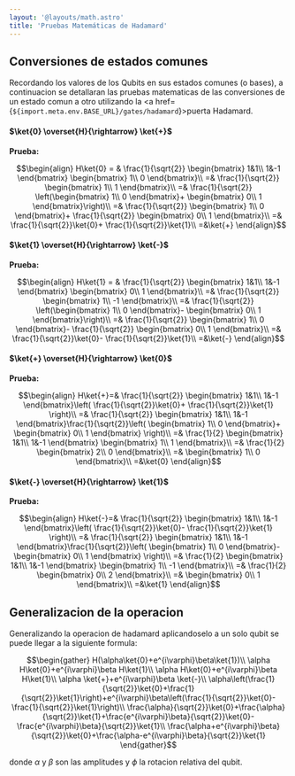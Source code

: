 ```yaml
---
layout: '@layouts/math.astro'
title: 'Pruebas Matemáticas de Hadamard'
---
```


## Conversiones de estados comunes

Recordando los valores de los Qubits en sus estados comunes (o bases), a continuacion se detallaran las pruebas matematicas de las conversiones de un estado comun a otro utilizando la <a href={`${import.meta.env.BASE_URL}/gates/hadamard`}>puerta Hadamard</a>.

#### $\ket{0} \overset{H}{\rightarrow} \ket{+}$

**Prueba:**

```math
\begin{align}
H\ket{0} = &
\frac{1}{\sqrt{2}}
\begin{bmatrix}
1&1\\
1&-1
\end{bmatrix}
\begin{bmatrix}
1\\
0
\end{bmatrix}\\
=&
\frac{1}{\sqrt{2}}
\begin{bmatrix}
1\\
1
\end{bmatrix}\\
=&
\frac{1}{\sqrt{2}}
\left(\begin{bmatrix}
1\\
0
\end{bmatrix}+
\begin{bmatrix}
0\\
1
\end{bmatrix}\right)\\
=&
\frac{1}{\sqrt{2}}
\begin{bmatrix}
1\\
0
\end{bmatrix}+
\frac{1}{\sqrt{2}}
\begin{bmatrix}
0\\
1
\end{bmatrix}\\
=&
\frac{1}{\sqrt{2}}\ket{0}+
\frac{1}{\sqrt{2}}\ket{1}\\
=&\ket{+}
\end{align}
```

#### $\ket{1} \overset{H}{\rightarrow} \ket{-}$

**Prueba:**

```math
\begin{align}
H\ket{1} = &
\frac{1}{\sqrt{2}}
\begin{bmatrix}
1&1\\
1&-1
\end{bmatrix}
\begin{bmatrix}
0\\
1
\end{bmatrix}\\
=&
\frac{1}{\sqrt{2}}
\begin{bmatrix}
1\\
-1
\end{bmatrix}\\
=&
\frac{1}{\sqrt{2}}
\left(\begin{bmatrix}
1\\
0
\end{bmatrix}-
\begin{bmatrix}
0\\
1
\end{bmatrix}\right)\\
=&
\frac{1}{\sqrt{2}}
\begin{bmatrix}
1\\
0
\end{bmatrix}-
\frac{1}{\sqrt{2}}
\begin{bmatrix}
0\\
1
\end{bmatrix}\\
=&
\frac{1}{\sqrt{2}}\ket{0}-
\frac{1}{\sqrt{2}}\ket{1}\\
=&\ket{-}
\end{align}
```

#### $\ket{+} \overset{H}{\rightarrow} \ket{0}$

**Prueba:**

```math
\begin{align}
H\ket{+}=&
\frac{1}{\sqrt{2}}
\begin{bmatrix}
1&1\\
1&-1
\end{bmatrix}\left(
\frac{1}{\sqrt{2}}\ket{0}+
\frac{1}{\sqrt{2}}\ket{1}
\right)\\
=&
\frac{1}{\sqrt{2}}
\begin{bmatrix}
1&1\\
1&-1
\end{bmatrix}\frac{1}{\sqrt{2}}\left(
\begin{bmatrix}
1\\
0
\end{bmatrix}+

\begin{bmatrix}
0\\
1
\end{bmatrix}
\right)\\
=&
\frac{1}{2}
\begin{bmatrix}
1&1\\
1&-1
\end{bmatrix}
\begin{bmatrix}
1\\
1
\end{bmatrix}\\
=&
\frac{1}{2}
\begin{bmatrix}
2\\
0
\end{bmatrix}\\
=&
\begin{bmatrix}
1\\
0
\end{bmatrix}\\
=&\ket{0}
\end{align}
```

#### $\ket{-} \overset{H}{\rightarrow} \ket{1}$

**Prueba:**

```math
\begin{align}
H\ket{-}=&
\frac{1}{\sqrt{2}}
\begin{bmatrix}
1&1\\
1&-1
\end{bmatrix}\left(
\frac{1}{\sqrt{2}}\ket{0}-
\frac{1}{\sqrt{2}}\ket{1}
\right)\\
=&
\frac{1}{\sqrt{2}}
\begin{bmatrix}
1&1\\
1&-1
\end{bmatrix}\frac{1}{\sqrt{2}}\left(
\begin{bmatrix}
1\\
0
\end{bmatrix}-

\begin{bmatrix}
0\\
1
\end{bmatrix}
\right)\\
=&
\frac{1}{2}
\begin{bmatrix}
1&1\\
1&-1
\end{bmatrix}
\begin{bmatrix}
1\\
-1
\end{bmatrix}\\
=&
\frac{1}{2}
\begin{bmatrix}
0\\
2
\end{bmatrix}\\
=&
\begin{bmatrix}
0\\
1
\end{bmatrix}\\
=&\ket{1}
\end{align}
```

## Generalizacion de la operacion

Generalizando la operacion de hadamard aplicandoselo a un solo qubit se puede llegar a la siguiente formula:

```math
\begin{gather}
H(\alpha\ket{0}+e^{i\varphi}\beta\ket{1})\\
\alpha H\ket{0}+e^{i\varphi}\beta H\ket{1}\\
\alpha H\ket{0}+e^{i\varphi}\beta H\ket{1}\\
\alpha \ket{+}+e^{i\varphi}\beta \ket{-}\\
\alpha\left(\frac{1}{\sqrt{2}}\ket{0}+\frac{1}{\sqrt{2}}\ket{1}\right)+e^{i\varphi}\beta\left(\frac{1}{\sqrt{2}}\ket{0}-\frac{1}{\sqrt{2}}\ket{1}\right)\\
\frac{\alpha}{\sqrt{2}}\ket{0}+\frac{\alpha}{\sqrt{2}}\ket{1}+\frac{e^{i\varphi}\beta}{\sqrt{2}}\ket{0}-\frac{e^{i\varphi}\beta}{\sqrt{2}}\ket{1}\\
\frac{\alpha+e^{i\varphi}\beta}{\sqrt{2}}\ket{0}+\frac{\alpha-e^{i\varphi}\beta}{\sqrt{2}}\ket{1}
\end{gather}
```

donde $\alpha$ y $\beta$ son las amplitudes y $\phi$ la rotacion relativa del qubit.
